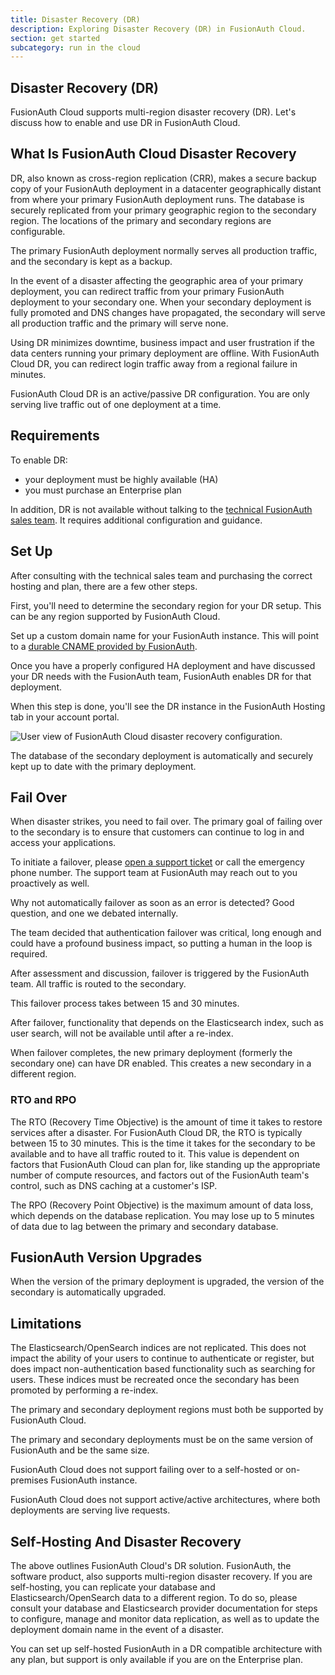 ```yaml
---
title: Disaster Recovery (DR)
description: Exploring Disaster Recovery (DR) in FusionAuth Cloud.
section: get started
subcategory: run in the cloud
---
```


<EnterprisePlanBlurb />

## Disaster Recovery (DR)

FusionAuth Cloud supports multi-region disaster recovery (DR). Let's discuss how to enable and use DR in FusionAuth Cloud.

## What Is FusionAuth Cloud Disaster Recovery

DR, also known as cross-region replication (CRR), makes a secure backup copy of your FusionAuth deployment in a datacenter geographically distant from where your primary FusionAuth deployment runs. The database is securely replicated from your primary geographic region to the secondary region. The locations of the primary and secondary regions are configurable.

The primary FusionAuth deployment normally serves all production traffic, and the secondary is kept as a backup.

In the event of a disaster affecting the geographic area of your primary deployment, you can redirect traffic from your primary FusionAuth deployment to your secondary one. When your secondary deployment is fully promoted and DNS changes have propagated, the secondary will serve all production traffic and the primary will serve none.

Using DR minimizes downtime, business impact and user frustration if the data centers running your primary deployment are offline. With FusionAuth Cloud DR, you can redirect login traffic away from a regional failure in minutes.

FusionAuth Cloud DR is an active/passive DR configuration. You are only serving live traffic out of one deployment at a time.

## Requirements

To enable DR:

* your deployment must be highly available (HA)
* you must purchase an Enterprise plan

In addition, DR is not available without talking to the [technical FusionAuth sales team](/contact). It requires additional configuration and guidance.

## Set Up

After consulting with the technical sales team and purchasing the correct hosting and plan, there are a few other steps.

First, you'll need to determine the secondary region for your DR setup. This can be any region supported by FusionAuth Cloud.

Set up a custom domain name for your FusionAuth instance. This will point to a [durable CNAME provided by FusionAuth](/docs/get-started/run-in-the-cloud/cloud#what-is-a-durable-fusionauth-cname).

Once you have a properly configured HA deployment and have discussed your DR needs with the FusionAuth team, FusionAuth enables DR for that deployment.

When this step is done, you'll see the DR instance in the FusionAuth <Breadcrumb>Hosting</Breadcrumb> tab in your account portal.

![User view of FusionAuth Cloud disaster recovery configuration.](/img/docs/get-started/run-in-the-cloud/disaster-recovery/example-dr-config.png)

The database of the secondary deployment is automatically and securely kept up to date with the primary deployment.

<PrimaryServing alt="When the primary deployment is serving traffic."/>

## Fail Over

When disaster strikes, you need to fail over. The primary goal of failing over to the secondary is to ensure that customers can continue to log in and access your applications.

To initiate a failover, please [open a support ticket](https://account.fusionauth.io/account/support/) or call the emergency phone number. The support team at FusionAuth may reach out to you proactively as well.

<Aside type="note">
Why not automatically failover as soon as an error is detected? Good question, and one we debated internally.

The team decided that authentication failover was critical, long enough and could have a profound business impact, so putting a human in the loop is required.
</Aside>

After assessment and discussion, failover is triggered by the FusionAuth team. All traffic is routed to the secondary.

<SecondaryServing alt="When the primary deployment has failed and the secondary deployment is serving traffic."/>

This failover process takes between 15 and 30 minutes.

After failover, functionality that depends on the Elasticsearch index, such as user search, will not be available until after a re-index. 

When failover completes, the new primary deployment (formerly the secondary one) can have DR enabled. This creates a new secondary in a different region.

### RTO and RPO

The RTO (Recovery Time Objective) is the amount of time it takes to restore services after a disaster. For FusionAuth Cloud DR, the RTO is typically between 15 to 30 minutes. This is the time it takes for the secondary to be available and to have all traffic routed to it. This value is dependent on factors that FusionAuth Cloud can plan for, like standing up the appropriate number of compute resources, and factors out of the FusionAuth team's control, such as DNS caching at a customer's ISP. 

The RPO (Recovery Point Objective) is the maximum amount of data loss, which depends on the database replication. You may lose up to 5 minutes of data due to lag between the primary and secondary database.

## FusionAuth Version Upgrades

When the version of the primary deployment is upgraded, the version of the secondary is automatically upgraded.

## Limitations

The Elasticsearch/OpenSearch indices are not replicated. This does not impact the ability of your users to continue to authenticate or register, but does impact non-authentication based functionality such as searching for users. These indices must be recreated once the secondary has been promoted by performing a re-index.

The primary and secondary deployment regions must both be supported by FusionAuth Cloud.

The primary and secondary deployments must be on the same version of FusionAuth and be the same size.

FusionAuth Cloud does not support failing over to a self-hosted or on-premises FusionAuth instance.

FusionAuth Cloud does not support active/active architectures, where both deployments are serving live requests.

## Self-Hosting And Disaster Recovery

The above outlines FusionAuth Cloud's DR solution. FusionAuth, the software product, also supports multi-region disaster recovery. If you are self-hosting, you can replicate your database and Elasticsearch/OpenSearch data to a different region. To do so, please consult your database and Elasticsearch provider documentation for steps to configure, manage and monitor data replication, as well as to update the deployment domain name in the event of a disaster.

You can set up self-hosted FusionAuth in a DR compatible architecture with any plan, but support is only available if you are on the Enterprise plan.

